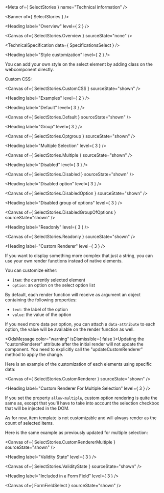 
<Meta of={ SelectStories } name="Technical information" />

<Banner of={ SelectStories } />

<Heading label="Overview" level={ 2 } />

<Canvas of={ SelectStories.Overview } sourceState="none" />

<TechnicalSpecification data={ SpecificationsSelect } />

<Heading label="Style customization" level={ 2 } />

You can add your own style on the select element by adding class on the webcomponent directly.

Custom CSS:

<Canvas of={ SelectStories.CustomCSS } sourceState="shown" />

<Heading label="Examples" level={ 2 } />

<Heading label="Default" level={ 3 } />

<Canvas of={ SelectStories.Default } sourceState="shown" />

<Heading label="Group" level={ 3 } />

<Canvas of={ SelectStories.Optgroup } sourceState="shown" />

<Heading label="Multiple Selection" level={ 3 } />

<Canvas of={ SelectStories.Multiple } sourceState="shown" />

<Heading label="Disabled" level={ 3 } />

<Canvas of={ SelectStories.Disabled } sourceState="shown" />

<Heading label="Disabled option" level={ 3 } />

<Canvas of={ SelectStories.DisabledOption } sourceState="shown" />

<Heading label="Disabled group of options" level={ 3 } />

<Canvas of={ SelectStories.DisabledGroupOfOptions } sourceState="shown" />

<Heading label="Readonly" level={ 3 } />

<Canvas of={ SelectStories.Readonly } sourceState="shown" />

<Heading label="Custom Renderer" level={ 3 } />

If you want to display something more complex that just a string, you can use your own render functions instead of native elements.

You can customize either:
- `item`: the currently selected element
- `option`: an option on the select option list

By default, each render function will receive as argument an object containing the following properties:
- `text`: the label of the option
- `value`: the value of the option

If you need more data per option, you can attach a `data-attribute` to each option, the value will be available
on the render function as well.

<OdsMessage color="warning" isDismissible={ false }>Updating the "customRenderer" attribute after the initial render will not update the component. You need to explicitly call the "updateCustomRenderer" method to apply the change.</OdsMessage>

Here is an example of the customization of each elements using specific data:

<Canvas of={ SelectStories.CustomRenderer } sourceState="shown" />

<Heading label="Custom Renderer For Multiple Selection" level={ 3 } />

If you set the property `allow-multiple`, custom option rendering is quite the same as, except that you'll
have to take into account the selection checkbox that will be injected in the DOM.

As for now, item template is not customizable and will always render as the count of selected items.

Here is the same example as previously updated for multiple selection:

<Canvas of={ SelectStories.CustomRendererMultiple } sourceState="shown" />

<Heading label="Validity State" level={ 3 } />

<Canvas of={ SelectStories.ValidityState } sourceState="shown" />

<Heading label="Included in a Form Field" level={ 3 } />

<Canvas of={ FormFieldSelect } sourceState="shown" />

